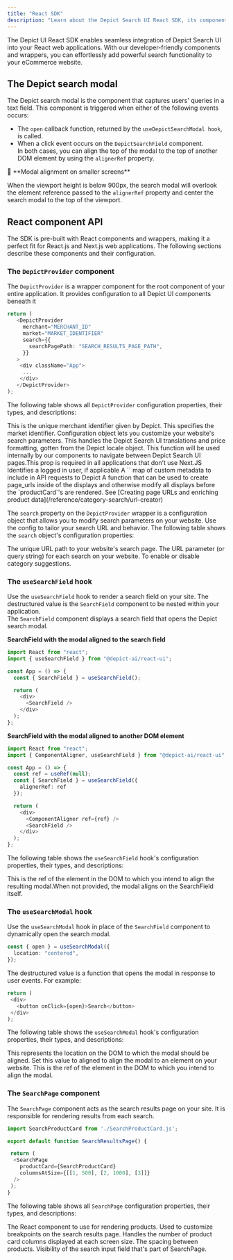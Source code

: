 ```yaml
---
title: "React SDK"
description: "Learn about the Depict Search UI React SDK, its components and configuration."
---
```


The Depict UI React SDK enables seamless integration of Depict Search UI into your React web applications. With our developer-friendly components and wrappers, you can effortlessly add powerful search functionality to your eCommerce website. 

## The Depict search modal

The Depict search modal is the component that captures users' queries in a text field. This component is triggered when either of the following events occurs:

* The `open` callback function, returned by the `useDepictSearchModal hook`, is called.
* When a click event occurs on the `DepictSearchField` component.  
In both cases, you can align the top of the modal to the top of another DOM element by using the `alignerRef` property.

<Note> 
📘 **Modal alignment on smaller screens**

When the viewport height is below 900px, the search modal will overlook the element reference passed to the `alignerRef` property and center the search modal to the top of the viewport.
</Note>


## React component API

The SDK is pre-built with React components and wrappers, making it a perfect fit for React.js and Next.js web applications. The following sections describe these components and their configuration.

### The `DepictProvider` component

The `DepictProvider` is a wrapper component for the root component of your entire application. It provides configuration to all Depict UI components beneath it

```typescript TypeScript 
return (
   <DepictProvider
     merchant="MERCHANT_ID"
     market="MARKET_IDENTIFIER"
     search={{
       searchPagePath: "SEARCH_RESULTS_PAGE_PATH",
     }}
   >
    <div className="App">
     ...
    </div>
   </DepictProvider>
);
```

The following table shows all `DepictProvider` configuration properties, their types, and descriptions:

<ResponseField name="merchant" type="string">
This is the unique merchant identifier given by Depict.     
</ResponseField>

<ResponseField name="market" type="string">
This specifies the market identifier.
</ResponseField>

<ResponseField name="search" type="object">
Configuration object lets you customize your website's search parameters.
</ResponseField>

<ResponseField name="locale" type="object" default="en">
This handles the Depict Search UI translations and price formatting, gotten from the Depict locale object.
</ResponseField>

<ResponseField name="navigateFunction" type="(href: string) => void">
This function will be used internally by our components to navigate between Depict Search UI pages.This prop is required in all applications that don’t use Next.JS
</ResponseField>

<ResponseField name="userId" type="string">
Identifies a logged in user, if applicable
</ResponseField>

<ResponseField name="metaData" type="object">
A `<string, string>` map of custom metadata to include in API requests to Depict
</ResponseField>

<ResponseField name="pageURLCreator" type="function">
    A function that can be used to create page_urls inside of the displays and otherwise modify all displays before the `productCard`'s are rendered. See [Creating page URLs and enriching product data](/reference/category-search/url-creator)
</ResponseField>


The `search` property on the `DepictProvider` wrapper is a configuration object that allows you to modify search parameters on your website. Use the config to tailor your search URL and behavior. The following table shows the `search` object's configuration properties: 

<ResponseField name="searchPagePath" type="string" default="undefined">
The unique URL path to your website's search page.
</ResponseField>

<ResponseField name="urlParamName" type="string" default="search_query">
The URL parameter (or query string) for each search on your website.
</ResponseField>

<ResponseField name="enableCategorySuggestions" type="boolean" default="false">
To enable or disable category suggestions.
</ResponseField>

### The `useSearchField` hook

Use the `useSearchField` hook to render a search field on your site. The destructured value is the `SearchField` component to be nested within your application.  
The `SearchField` component displays a search field that opens the Depict search modal. 

**SearchField with the modal aligned to the search field**

```typescript TypeScript
import React from "react";
import { useSearchField } from "@depict-ai/react-ui";

const App = () => {
  const { SearchField } = useSearchField();

  return (
    <div>
      <SearchField />
    </div>
  );
};
```

**SearchField with the modal aligned to another DOM element**

```typescript TypeScript
import React from "react";
import { ComponentAligner, useSearchField } from "@depict-ai/react-ui";

const App = () => {
  const ref = useRef(null);
  const { SearchField } = useSearchField({
    alignerRef: ref
  });

  return (
    <div>
      <ComponentAligner ref={ref} />
      <SearchField />
    </div>
  );
};
```

The following table shows the `useSearchField` hook's configuration properties, their types, and descriptions:

<ResponseField name="alignerRef" type="React.RefObject" default="undefined">
This is the ref of the element in the DOM to which you intend to align the resulting modal.When not provided, the modal aligns on the SearchField itself.
</ResponseField>

### The `useSearchModal` hook

Use the `useSearchModal` hook in place of the `SearchField` component to dynamically open the search modal. 

```typescript TypeScript
const { open } = useSearchModal({
  location: "centered",
});
```

The destructured value is a function that opens the modal in response to user events. For example:

```typescript TypeScript
return (
 <div>
   <button onClick={open}>Search</button>
 </div>
);
```

The following table shows the `useSearchModal` hook's configuration properties, their types, and descriptions:

<ResponseField name="location" type=" centered | aligned" default="centered">
This represents the location on the DOM to which the modal should be aligned. Set this value to aligned to align the modal to an element on your website.
</ResponseField>

<ResponseField name="alignerRef" type="React.RefObject">
This is the ref of the element in the DOM to which you intend to align the modal.
</ResponseField>

### The `SearchPage` component

The `SearchPage` component acts as the search results page on your site. It is responsible for rendering results from each search.

```typescript TypeScript
import SearchProductCard from './SearchProductCard.js';

export default function SearchResultsPage() {

 return (
  <SearchPage
    productCard={SearchProductCard}
    columnsAtSize={[[1, 500], [2, 1000], [3]]}
  />
 );
}
```

The following table shows all `SearchPage` configuration properties, their types, and descriptions:

<ResponseField name="productCard" type="React.Element<typeof Component>">
The React component to use for rendering products.
</ResponseField>

<ResponseField name="columnsAtSize" type="array" default="[[2,901],[3,1024],[4]]">
Used to customize breakpoints on the search results page. Handles the number of product card columns displayed at each screen size.
</ResponseField>

<ResponseField name="gridSpacing" type="string |  { horizontal: string; vertical: string }" default="2%">
The spacing between products.
</ResponseField>

<ResponseField name="includeInputField" type="boolean" default="true">
Visibility of the search input field that's part of SearchPage.
</ResponseField>